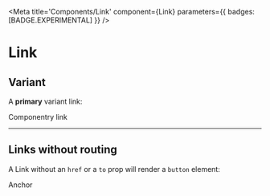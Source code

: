

<Meta
  title='Components/Link'
  component={Link}
  parameters={{ badges: [BADGE.EXPERIMENTAL] }}
/>

# Link

<ArgsTable of={Link} />

## Variant

A **primary** variant link:

<Link href='#test'>Componentry link</Link>

---

## Links without routing

A Link without an `href` or a `to` prop will render a `button` element:

<Link onClick={console.log}>Anchor</Link>
